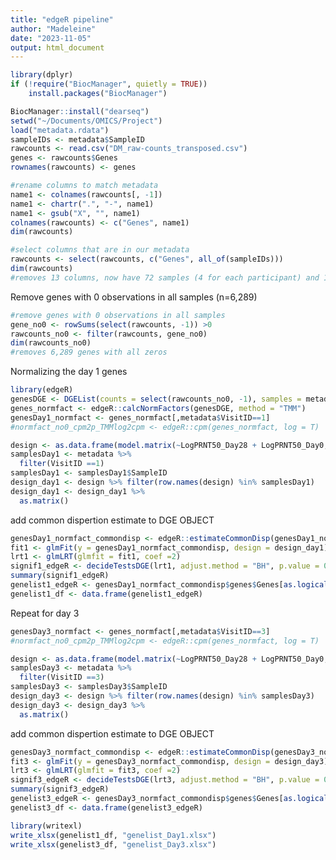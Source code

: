 ```yaml
---
title: "edgeR pipeline"
author: "Madeleine"
date: "2023-11-05"
output: html_document
---
```


```r
library(dplyr)
if (!require("BiocManager", quietly = TRUE))
    install.packages("BiocManager")

BiocManager::install("dearseq")
setwd("~/Documents/OMICS/Project")
load("metadata.rdata")
sampleIDs <- metadata$SampleID
rawcounts <- read.csv("DM_raw-counts_transposed.csv") 
genes <- rawcounts$Genes
rownames(rawcounts) <- genes

#rename columns to match metadata
name1 <- colnames(rawcounts[, -1])
name1 <- chartr(".", "-", name1)
name1 <- gsub("X", "", name1)
colnames(rawcounts) <- c("Genes", name1)
dim(rawcounts)

#select columns that are in our metadata
rawcounts <- select(rawcounts, c("Genes", all_of(sampleIDs)))
dim(rawcounts)
#removes 13 columns, now have 72 samples (4 for each participant) and 1 column with gene name
```

Remove genes with 0 observations in all samples (n=6,289)
```r
#remove genes with 0 observations in all samples
gene_no0 <- rowSums(select(rawcounts, -1)) >0
rawcounts_no0 <- filter(rawcounts, gene_no0)
dim(rawcounts_no0)
#removes 6,289 genes with all zeros
```

Normalizing the day 1 genes
```r
library(edgeR)
genesDGE <- DGEList(counts = select(rawcounts_no0, -1), samples = metadata, genes = select(rawcounts_no0, 1))
genes_normfact <- edgeR::calcNormFactors(genesDGE, method = "TMM")
genesDay1_normfact <- genes_normfact[,metadata$VisitID==1]
#normfact_no0_cpm2p_TMMlog2cpm <- edgeR::cpm(genes_normfact, log = T)
```

```r
design <- as.data.frame(model.matrix(~LogPRNT50_Day28 + LogPRNT50_Day0, data=genesDay1_normfact$samples))
samplesDay1 <- metadata %>% 
  filter(VisitID ==1)
samplesDay1 <- samplesDay1$SampleID
design_day1 <- design %>% filter(row.names(design) %in% samplesDay1)
design_day1 <- design_day1 %>% 
  as.matrix()

```

add common dispertion estimate to DGE OBJECT
```r
genesDay1_normfact_commondisp <- edgeR::estimateCommonDisp(genesDay1_normfact)
fit1 <- glmFit(y = genesDay1_normfact_commondisp, design = design_day1)
lrt1 <- glmLRT(glmfit = fit1, coef =2)
signif1_edgeR <- decideTestsDGE(lrt1, adjust.method = "BH", p.value = 0.05, lfc = 1)
summary(signif1_edgeR)
genelist1_edgeR <- genesDay1_normfact_commondisp$genes$Genes[as.logical(signif1_edgeR)]
genelist1_df <- data.frame(genelist1_edgeR)
```

Repeat for day 3

```r
genesDay3_normfact <- genes_normfact[,metadata$VisitID==3]
#normfact_no0_cpm2p_TMMlog2cpm <- edgeR::cpm(genes_normfact, log = T)
```

```r
design <- as.data.frame(model.matrix(~LogPRNT50_Day28 + LogPRNT50_Day0, data=genesDay3_normfact$samples))
samplesDay3 <- metadata %>% 
  filter(VisitID ==3)
samplesDay3 <- samplesDay3$SampleID
design_day3 <- design %>% filter(row.names(design) %in% samplesDay3)
design_day3 <- design_day3 %>% 
  as.matrix()

```

add common dispertion estimate to DGE OBJECT
```r
genesDay3_normfact_commondisp <- edgeR::estimateCommonDisp(genesDay3_normfact)
fit3 <- glmFit(y = genesDay3_normfact_commondisp, design = design_day3)
lrt3 <- glmLRT(glmfit = fit3, coef =2)
signif3_edgeR <- decideTestsDGE(lrt3, adjust.method = "BH", p.value = 0.05, lfc = 1)
summary(signif3_edgeR)
genelist3_edgeR <- genesDay3_normfact_commondisp$genes$Genes[as.logical(signif3_edgeR)]
genelist3_df <- data.frame(genelist3_edgeR)
```

```r
library(writexl)
write_xlsx(genelist1_df, "genelist_Day1.xlsx")
write_xlsx(genelist3_df, "genelist_Day3.xlsx")
```